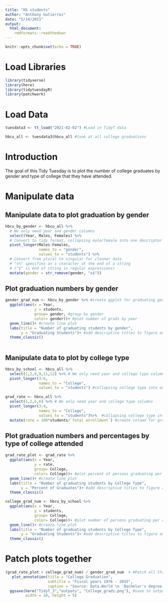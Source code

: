 ```yaml
---
title: "HS students"
author: "Anthony Gutierrez"
date: "5/14/2021"
output:
  html_document:
    rmdformats::readthedown
---
```


```r
knitr::opts_chunk$set(echo = TRUE)
```


# Load Libraries 

```r
library(tidyverse)
library(here)
library(tidytuesdayR) 
library(patchwork)
```

# Load Data

```r
tuesdata3 <- tt_load("2021-02-02") #Load in TidyT data

hbcu_all <- tuesdata3$hbcu_all #look at all college graduations 

```

# Introduction
The goal of this Tidy Tuesday is to plot the number of college graduates by gender and type of college that they have attended.


# Manipulate data

## Manipulate data to plot graduation by gender
```r
hbcu_by_gender <- hbcu_all %>%
  # We only need year and gender columns
  select(Year, Males, Females) %>%
  # Convert to tidy format, collapsing male/female into one descriptor field
  pivot_longer(Males:Females,
               names_to = "gender",
               values_to = "students") %>%
  # Convert from plural to singular for cleaner data
  # "s%" specifies an s character at the end of a string
  # ("$" is end of string in regular expressions)
  mutate(gender = str_remove(gender, "s$"))

```

## Plot graduation numbers by gender
```r
gender_grad_num <- hbcu_by_gender %>% #create ggplot for graduating gender statistics
  ggplot(aes(x = Year,
             y = students,
             group= gender, #group by gender
             color= gender))+ #plot number of grads by year
  geom_line()+ #create line plot
  labs(title = "Number of graduating students by gender",
       y = "Graduating Students")+ #add descriptive titles to figure and legends
  theme_classic()
  
```



## Manipulate data to plot by college type

```r
hbcu_by_school <- hbcu_all %>%
  select(1,2,8,9,11,12) %>% # We only need year and college type columns
  pivot_longer(3:6, 
               names_to = "College",
               values_to = "students") #collapsing college type into one descriptor field


```

```r
grad_rate <- hbcu_all %>%
  select(1,2,5,6) %>% # We only need year and college type columns
  pivot_longer(3:4,
               names_to = "College",
               values_to = "students")%>%  #collapsing college type into one descriptor field
  mutate(rate = 100*students/`Total enrollment`) #create column for graduation rates

```



## Plot graduation numbers and percentages by type of college attended

```r
grad_rate_plot <- grad_rate %>%
  ggplot(aes(x = Year,
             y = rate,
             group= College, 
             color= College))+ #plot percent of persons graduating per college type
  geom_line()+ #create line plot
  labs(title = "Number of graduating students by College Type",
       y = "Percent of Graduates")+ #add descriptive titles to figure and legends
  theme_classic()

```

```r
college_grad_num <- hbcu_by_school %>%
  ggplot(aes(x = Year,
             y = students,
             group= College, 
             color= College))+ #plot number of persons graduating per college type
  geom_line()+ #create line plot
  labs(title = "Number of graduating students by College Type",
       y = "Graduating Students")+ #add descriptive titles to figure and legends
  theme_classic()

```


# Patch plots together 

```r
(grad_rate_plot + college_grad_num) / gender_grad_num  + #Patch all three figure together into 1
   plot_annotation(title = "College Graduation",
                   subtitle = "Fiscal years 1976 - 2015",
                   caption = "Source: Data.World \n 'Bachelor's degree attainment among persons age 25 and over by sex'")+ #add descriptive titles to figure 
  ggsave(here("TidyT_3","outputs", "College_grads.png"), #save to outputs
         width = 10, height = 5)
```

